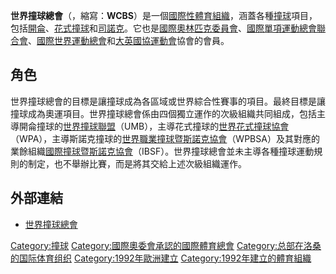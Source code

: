 {{Unreferenced|time=2013-02-03T22:06:04+00:00 }}
{{noteTA
|T=zh-hans:世界台球运动联盟; zh-tw:國際撞球總會;
|1=zh-hans:世界台球运动联盟; zh-tw:國際撞球總會;
}}
{{主條目消歧義|關於[[美國|美國]]的廣播電台，請見「'''[[WCBS_(AM)|WCBS (AM)]]'''」。}}
{{Infobox Organization 
|name = 世界撞球總會
|native_name = World Confederation of Billiard Sports
|logo = World Confederation of Billiard Sports logo.svg
|logo_size = 200
|image = 
|size = 200
|motto = 
|abbreviation = WCBS 
|type = [[國際體育組織|國際體育組織]]
|formation = 1992年1月25日（於[[比利時|比利時]][[聖馬爾滕斯-拉特姆|聖馬爾滕斯-拉特姆]]）
|headquarters = {{CHE}}[[洛桑|洛桑]]
|membership = 148个国家會員
|affiliations = [[國際奧林匹克委員會|國際奧林匹克委員會]]<br>[[國際世界運動總會|國際世界運動總會]]<br>[[大英國協運動會|大英國協運動會]]協會
|leader_title = 主席
|leader_name = {{flagicon|AUS}} Ian Anderson
|website= {{URL|https://www.wcbs.sport/}}
|}}

'''世界撞球總會'''（{{lang-en|'''W'''orld '''C'''onfederation of '''B'''illiard '''S'''ports}}，縮寫：'''WCBS'''）是一個[[國際體育組織|國際性體育組織]]，涵蓋各種[[撞球|撞球]]項目，包括[[開侖|開侖]]、[[花式撞球|花式撞球]]和[[司諾克|司諾克]]。它也是[[國際奧林匹克委員會|國際奧林匹克委員會]]、[[國際單項運動總會聯合會|國際單項運動總會聯合會]]、[[國際世界運動總會|國際世界運動總會]]和[[大英國協運動會|大英國協運動會]]協會的會員。

==角色==
世界撞球總會的目標是讓撞球成為各區域或世界綜合性賽事的項目。最終目標是讓撞球成為奧運項目。世界撞球總會係由四個獨立運作的次級組織共同組成，包括主導開侖撞球的[[世界撞球聯盟|世界撞球聯盟]]（UMB），主導花式撞球的[[世界花式撞球協會|世界花式撞球協會]]（WPA），主導斯諾克撞球的[[世界職業撞球暨斯諾克協會|世界職業撞球暨斯諾克協會]]（WPBSA）及其對應的業餘組織[[國際撞球暨斯諾克協會|國際撞球暨斯諾克協會]]（IBSF）。世界撞球總會並未主導各種撞球運動規則的制定，也不舉辦比賽，而是將其交給上述次級組織運作。

==外部連結==
* [https://www.wcbs.sport/ 世界撞球總會] {{Wayback|url=https://www.wcbs.sport/ |date=20210107005321 }}

{{國際運動總會}}
{{组织小作品}}
[[Category:撞球|Category:撞球]]
[[Category:國際奧委會承認的國際體育總會|Category:國際奧委會承認的國際體育總會]]
[[Category:总部在洛桑的国际体育组织|Category:总部在洛桑的国际体育组织]]
[[Category:1992年歐洲建立|Category:1992年歐洲建立]]
[[Category:1992年建立的體育組織|Category:1992年建立的體育組織]]